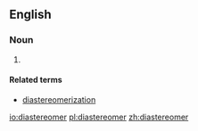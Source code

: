 ==English==

===Noun===
{{en-noun}}

# {{context|chemistry|lang=en}} {{alternative form of|diastereoisomer}}

====Related terms====
* [[diastereomerization]]

[[io:diastereomer]]
[[pl:diastereomer]]
[[zh:diastereomer]]